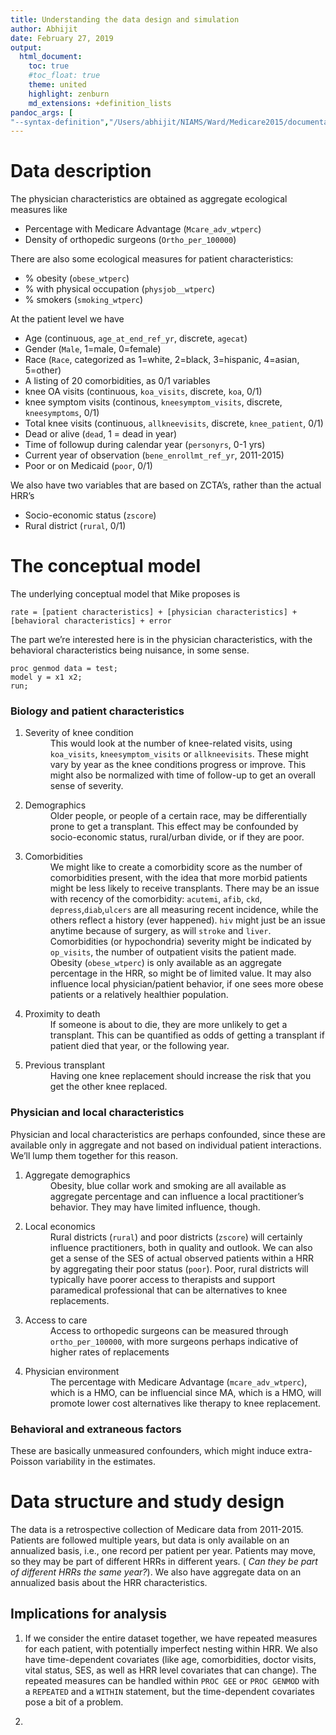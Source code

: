 ```yaml
---
title: Understanding the data design and simulation
author: Abhijit
date: February 27, 2019
output:
  html_document:
    toc: true
    #toc_float: true
    theme: united
    highlight: zenburn
    md_extensions: +definition_lists
pandoc_args: [
"--syntax-definition","/Users/abhijit/NIAMS/Ward/Medicare2015/documentation/sas.xml"]
---
```


# Data description

The physician characteristics are obtained as aggregate ecological measures like

- Percentage with Medicare Advantage (`Mcare_adv_wtperc`)
- Density of orthopedic surgeons (`Ortho_per_100000`)

There are also some ecological measures for patient characteristics:

- % obesity (`obese_wtperc`)
- % with physical occupation (`physjob__wtperc`)
- % smokers (`smoking_wtperc`)

At the patient level we have

- Age (continuous, `age_at_end_ref_yr`, discrete, `agecat`)
- Gender (`Male`, 1=male, 0=female)
- Race (`Race`, categorized as 1=white, 2=black, 3=hispanic, 4=asian, 5=other)
- A listing of 20 comorbidities, as 0/1 variables
- knee OA visits (continuous, `koa_visits`, discrete, `koa`, 0/1)
- knee symptom visits (continous, `kneesymptom_visits`, discrete, `kneesymptoms`, 0/1)
- Total knee visits (continuous, `allkneevisits`, discrete, `knee_patient`, 0/1)
- Dead or alive (`dead`, 1 = dead in year)
- Time of followup during calendar year (`personyrs`, 0-1 yrs)
- Current year of observation (`bene_enrollmt_ref_yr`, 2011-2015)
- Poor or on Medicaid (`poor`, 0/1)

We also have two variables that are based on ZCTA's, rather than the actual 
HRR's

- Socio-economic status (`zscore`)
- Rural district (`rural`, 0/1)

# The conceptual model

The underlying conceptual model that Mike proposes is

```
rate = [patient characteristics] + [physician characteristics] + [behavioral characteristics] + error
```

The part we're interested here is in the physician characteristics, with the
behavioral characteristics being nuisance, in some sense. 

```sas
proc genmod data = test;
model y = x1 x2;
run;
```


### Biology and patient characteristics

1. Severity of knee condition
  ~ This would look at the number of knee-related visits, using `koa_visits`, 
    `kneesymptom_visits` or `allkneevisits`. These might vary by year as the 
    knee conditions progress or improve. This might also be normalized with 
    time of follow-up to get an overall sense of severity. 

1. Demographics
  ~ Older people, or people of a certain race, may be differentially prone to get
  a transplant. This effect may be confounded by socio-economic status, rural/urban
  divide, or if they are poor.
  
1. Comorbidities
  ~ We might like to create a comorbidity score as the number of comorbidities
  present, with the idea that more morbid patients might be less likely to
  receive transplants. There may be an issue with recency of the comorbidity:
  `acutemi`, `afib`, `ckd`, `depress`,`diab`,`ulcers` are all measuring recent
  incidence, while the others reflect a history (ever happened). `hiv` might
  just be an issue anytime because of surgery, as will `stroke` and `liver`.
  Comorbidities (or hypochondria) severity might be indicated by `op_visits`,
  the number of outpatient visits the patient made. Obesity (`obese_wtperc`) is
  only available as an aggregate percentage in the HRR, so might be of limited
  value. It may also influence local physician/patient behavior, if one sees
  more obese patients or a relatively healthier population. 

1. Proximity to death
  ~ If someone is about to die, they are more unlikely to get a transplant. This 
  can be quantified as odds of getting a transplant if patient died that year, 
  or the following year.
  
1. Previous transplant
  ~ Having one knee replacement should increase the risk that you get the other 
  knee replaced. 

### Physician and local characteristics

Physician and local characteristics are perhaps confounded, since these are
available only in aggregate and not based on individual patient interactions.
We'll lump them together for this reason.

1. Aggregate demographics
  ~ Obesity, blue collar work and smoking are all available as aggregate
  percentage and can influence a local practitioner's behavior. They may have
  limited influence, though.
  
1. Local economics
  ~ Rural districts (`rural`) and poor districts (`zscore`) will certainly
  influence practitioners, both in quality and outlook. We can also get a sense
  of the SES of actual observed patients within a HRR by aggregating their poor
  status (`poor`). Poor, rural districts will typically have poorer access to 
  therapists and support paramedical professional that can be alternatives to 
  knee replacements.
  
1. Access to care
  ~ Access to orthopedic surgeons can be measured through `ortho_per_100000`,
  with more surgeons perhaps indicative of higher rates of replacements
  
1. Physician environment
  ~ The percentage with Medicare Advantage (`mcare_adv_wtperc`), which is a HMO,
  can be influencial since MA, which is a HMO, will promote lower cost
  alternatives like therapy to knee replacement.

### Behavioral and extraneous factors

These are basically unmeasured confounders, which might induce extra-Poisson
variability in the estimates.

# Data structure and study design

The data is a retrospective collection of Medicare data from 2011-2015. Patients
are followed multiple years, but data is only available on an annualized basis,
i.e., one record per patient per year. Patients may move, so they may be part of
different HRRs in different years. ( _Can they be part of different HRRs the
same year?_). We also have aggregate data on an annualized basis about the HRR
characteristics.

## Implications for analysis

1. If we consider the entire dataset together, we have repeated measures for 
each patient, with potentially imperfect nesting within HRR. We also have
time-dependent covariates (like age, comorbidities, doctor visits, vital status, 
SES, as well as HRR level covariates that can change). The repeated measures can
be handled within `PROC GEE` or `PROC GENMOD` with a `REPEATED` and a `WITHIN` statement, 
but the time-dependent covariates pose a bit of a problem.

1. 
